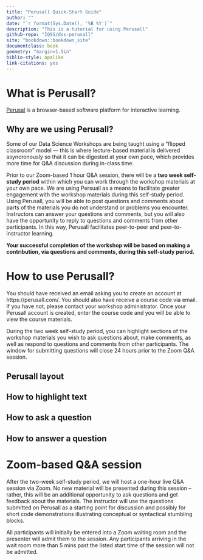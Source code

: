 ```yaml
---
title: "Perusall Quick-Start Guide"
author: ""
date: "`r format(Sys.Date(), '%B %Y')`"
description: "This is a tutorial for using Perusall"
github-repo: "IQSS/dss-perusall"
site: "bookdown::bookdown_site"
documentclass: book
geometry: "margin=1.5in"
biblio-style: apalike
link-citations: yes
---
```


# What is Perusall? {-}

[Perusal](https://perusall.com/) is a browser-based software platform for interactive learning.


## Why are we using Perusall? {-}

Some of our Data Science Workshops are being taught using a "flipped classroom" model --- this is where lecture-based material is delivered asyncronously so that it can be digested at your own pace, which provides more time for Q&A discussion during in-class time. 

Prior to our Zoom-based 1 hour Q&A session, there will be a **two week self-study period** within which you can work through the workshop materials at your own pace. We are using Persuall as a means to facilitate greater engagement with the workshop materials during this self-study period. Using Perusall, you will be able to post questions and comments about parts of the materials you do not understand or problems you encounter. Instructors can answer your questions and comments, but you will also have the opportunity to reply to questions and comments from other participants. In this way, Perusall facilitates peer-to-peer and peer-to-instructor learning.

**Your successful completion of the workshop will be based on making a contribution, via questions and comments, during this self-study period.**


# How to use Perusall? {-}

You should have received an email asking you to create an account at https://perusall.com/. You should also have receive a course code via email. If you have not, please contact your workshop administrator. Once your Perusall account is created, enter the course code and you will be able to view the course materials. 

During the two week self-study period, you can highlight sections of the workshop materials you wish to ask questions about, make comments, as well as respond to questions and comments from other participants. The window for submitting questions will close 24 hours prior to the Zoom Q&A session.

## Perusall layout


## How to highlight text


## How to ask a question


## How to answer a question


# Zoom-based Q&A session {-}

After the two-week self-study period, we will host a one-hour live Q&A session via Zoom. No new material will be presented during this session -- rather, this will be an additional opportunity to ask questions and get feedback about the materials. The instructor will use the questions submitted on Perusall as a starting point for discussion and possibly for short code demonstrations illustrating conceptual or syntactical stumbling blocks. 

All participants will initially be entered into a Zoom waiting room and the presenter will admit them to the session. Any participants arriving in the wait room more than 5 mins past the listed start time of the session will not be admitted. 

